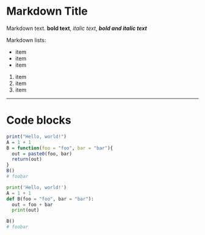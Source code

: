 # Markdown Title

Markdown text. **bold text**, _italic text_, **_bold and italic text_**

Markdown lists:

- item
- item
- item

1. item
2. item
3. item

---------------------

# Code blocks
<!-- set syntax to R Markdown -->

```r
print("Hello, world!")
A = 1 + 1
B = function(foo = "foo", bar = "bar"){
  out = paste0(foo, bar)
  return(out)
}
B()
# foobar
```

```python
print('Hello, world!')
A = 1 + 1
def B(foo = "foo", bar = "bar"):
  out = foo + bar
  print(out)

B()
# foobar
```

